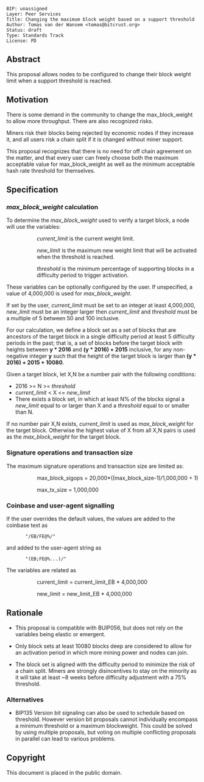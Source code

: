 <pre>
BIP: unassigned
Layer: Peer Services
Title: Changing the maximum block weight based on a support threshold 
Author: Tomas van der Wansem <tomas@bitcrust.org>
Status: draft
Type: Standards Track
License: PD
</pre>


==Abstract==

This proposal allows nodes to be configured to change their block weight limit when a support threshold is reached.


==Motivation==

There is some demand in the community to change the max_block_weight to allow more throughput. There
are also recognized risks. 

Miners risk their blocks being rejected by economic nodes if they increase it, and 
all users risk a chain split if it is changed without miner support.

This proposal recognizes that there is no need for off chain agreement on the matter, and
that every user can freely choose both the maximum acceptable value for max_block_weight as
well as the minimum acceptable hash rate threshold for themselves.

==Specification==

===''max_block_weight'' calculation===

To determine the ''max_block_weight'' used to verify a target block, a node will use the variables:

:: ''current_limit'' is the current weight limit.

:: ''new_limit'' is the maximum new weight limit that will be activated when the threshold is reached.

:: ''threshold'' is the minimum percentage of supporting blocks in a difficulty period to trigger activation.

These variables can be optionally configured by the user. If unspecified, a value of 4,000,000 is used for ''max_block_weight''.

If set by the user, ''current_limit'' must be set to an integer at least 4,000,000, ''new_limit'' must be an integer larger then ''current_limit'' and ''threshold'' must be a multiple of 5 between 50 and 100 inclusive.

For our calculation, we define a block set as a set of blocks that are ancestors of the target block in a single difficulty period at least 5 difficulty periods in the past; that is, a set of blocks before the target block with heights between '''y * 2016''' and '''(y * 2016) + 2015''' inclusive, for any non-negative integer '''y''' such that the height of the target block is larger than '''(y * 2016) + 2015 + 10080'''.

Given a target block, let X,N be a number pair with the following conditions:

* 2016 >= N >= ''threshold''
* ''current_limit'' < X <= ''new_limit''
* There exists a block set, in which at least N% of the blocks signal a ''new_limit'' equal to or larger than X and a ''threshold'' equal to or smaller than N.

If no number pair X,N exists, ''current_limit'' is used as ''max_block_weight'' for the target block. Otherwise the highest value of X from all X,N pairs is used as the ''max_block_weight'' for the target block.

===Signature operations and transaction size===

The maximum signature operations and transaction size are limited as:

:: max_block_sigops = 20,000*((max_block_size-1)/1,000,000 + 1)

:: max_tx_size = 1,000,000

===Coinbase and user-agent signalling===

If the user overrides the default values, the values are added to the coinbase text as

        "/EB<current_limit_EB>/FE<new_limit_EB>@<threshold>%/"

and added to the user-agent string as

        "<user-agent>(EB<current_limit_EB>;FE<new_limit_EB>@<threshold>%...)/"

The variables are related as

:: current_limit = current_limit_EB * 4,000,000

:: new_limit = new_limit_EB * 4,000,000

== Rationale ==

* This proposal is compatible with BUIP056, but does not rely on the variables being elastic or emergent.

* Only block sets at least 10080 blocks deep are considered to allow for an activation period in which more mining power and nodes can join.

* The block set is aligned with the difficulty period to minimize the risk of a chain split. Miners are strongly disincentives to stay on the minority as it will take at least ~8 weeks before difficulty adjustment with a 75% threshold.

=== Alternatives ===

* BIP135 Version bit signaling can also be used to schedule based on threshold. However version bit proposals cannot individually encompass a minimum threshold or a maximum blockweight. This could be solved by using multiple proposals, but voting on multiple conflicting proposals in parallel can lead to various problems.

== Copyright ==

This document is placed in the public domain.
